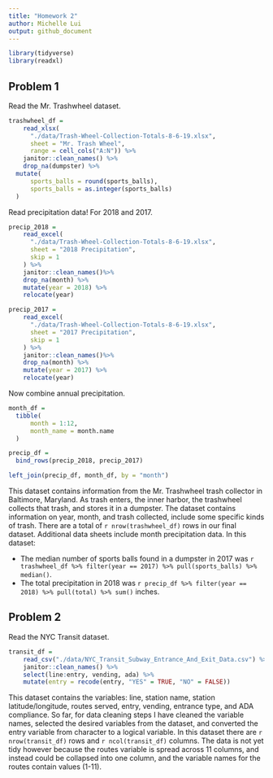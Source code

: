 ```yaml
---
title: "Homework 2"
author: Michelle Lui
output: github_document
---
```


```r
library(tidyverse)
library(readxl)
```

## Problem 1

Read the Mr. Trashwheel dataset. 

```r
trashwheel_df = 
    read_xlsx(
      "./data/Trash-Wheel-Collection-Totals-8-6-19.xlsx",
      sheet = "Mr. Trash Wheel",
      range = cell_cols("A:N")) %>%
    janitor::clean_names() %>%
    drop_na(dumpster) %>%
  mutate(
      sports_balls = round(sports_balls),
      sports_balls = as.integer(sports_balls)
  )
```

Read precipitation data! For 2018 and 2017.

```r
precip_2018 = 
    read_excel(
      "./data/Trash-Wheel-Collection-Totals-8-6-19.xlsx",
      sheet = "2018 Precipitation",
      skip = 1
    ) %>%
    janitor::clean_names()%>%
    drop_na(month) %>%
    mutate(year = 2018) %>%
    relocate(year)

precip_2017 = 
    read_excel(
      "./data/Trash-Wheel-Collection-Totals-8-6-19.xlsx",
      sheet = "2017 Precipitation",
      skip = 1
    ) %>%
    janitor::clean_names()%>%
    drop_na(month) %>%
    mutate(year = 2017) %>%
    relocate(year)
```

Now combine annual precipitation.

```r
month_df = 
  tibble(
      month = 1:12,
      month_name = month.name
  )

precip_df = 
  bind_rows(precip_2018, precip_2017) 

left_join(precip_df, month_df, by = "month")
```

This dataset contains information from the Mr. Trashwheel trash collector in Baltimore, Maryland. As trash enters, the inner harbor, the trashwheel collects that trash, and stores it in a dumpster. The dataset contains information on year, month, and trash collected, include some specific kinds of trash. There are a total of `r nrow(trashwheel_df)` rows in our final dataset. Additional data sheets include month precipitation data. In this dataset:

* The median number of sports balls found in a dumpster in 2017 was `r trashwheel_df %>% filter(year == 2017) %>% pull(sports_balls) %>% median()`.
* The total precipitation in 2018 was `r precip_df %>% filter(year == 2018) %>% pull(total) %>% sum()` inches.

## Problem 2

Read the NYC Transit dataset.

```r
transit_df = 
    read_csv("./data/NYC_Transit_Subway_Entrance_And_Exit_Data.csv") %>%
    janitor::clean_names() %>%
    select(line:entry, vending, ada) %>%
    mutate(entry = recode(entry, "YES" = TRUE, "NO" = FALSE))

```

This dataset contains the variables: line, station name, station latitude/longitude, routes served, entry, vending, entrance type, and ADA compliance. So far, for data cleaning steps I have cleaned the variable names, selected the desired variables from the dataset, and converted the entry variable from character to a logical variable. In this dataset there are `r nrow(transit_df)` rows and `r ncol(transit_df)` columns. The data is not yet tidy however because the routes variable is spread across 11 columns, and instead could be collapsed into one column, and the variable names for the routes contain values (1-11). 

